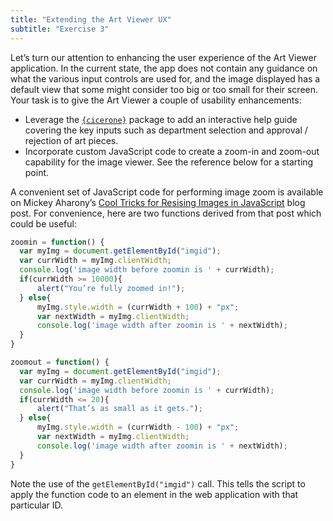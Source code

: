 ```yaml
---
title: "Extending the Art Viewer UX"
subtitle: "Exercise 3"
---
```


Let's turn our attention to enhancing the user experience of the Art Viewer application. In the current state, the app does not contain any guidance on what the various input controls are used for, and the image displayed has a default view that some might consider too big or too small for their screen. Your task is to give the Art Viewer a couple of usability enhancements:

* Leverage the [`{cicerone}`](https://cicerone.john-coene.com/index.html) package to add an interactive help guide covering the key inputs such as department selection and approval / rejection of art pieces.
* Incorporate custom JavaScript code to create a zoom-in and zoom-out capability for the image viewer. See the reference below for a starting point.

::: callout-tip
A convenient set of JavaScript code for performing image zoom is available on Mickey Aharony's [Cool Tricks for Resising Images in JavaScript](https://cloudinary.com/blog/cool_tricks_for_resizing_images_in_javascript) blog post. For convenience, here are two functions derived from that post which could be useful:

```javascript
zoomin = function() {
  var myImg = document.getElementById("imgid");
  var currWidth = myImg.clientWidth;
  console.log('image width before zoomin is ' + currWidth);
  if(currWidth >= 10000){
      alert("You’re fully zoomed in!");
  } else{
      myImg.style.width = (currWidth + 100) + "px";
      var nextWidth = myImg.clientWidth;
      console.log('image width after zoomin is ' + nextWidth);
  } 
}

zoomout = function() {
  var myImg = document.getElementById("imgid");
  var currWidth = myImg.clientWidth;
  console.log('image width before zoomin is ' + currWidth);
  if(currWidth <= 20){
      alert("That’s as small as it gets.");
  } else{
      myImg.style.width = (currWidth - 100) + "px";
      var nextWidth = myImg.clientWidth;
      console.log('image width after zoomin is ' + nextWidth);
  }
}
```

Note the use of the `getElementById("imgid")` call. This tells the script to apply the function code to an element in the web application with that particular ID.
:::